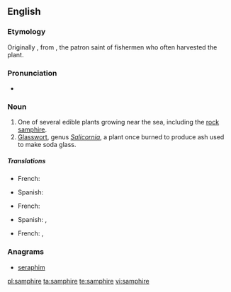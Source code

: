 ==English==
{{wikipedia}}

===Etymology===
Originally {{term|sampiere}}, from {{etyl|fr|en}} {{term|Saint Pierre|lang=fr}}, the patron saint of fishermen who often harvested the plant.

===Pronunciation===
* {{a|UK}} {{IPA|/sæm.ˈfaɪ.ə(ɹ)/|/sæm.ˈfə(ɹ)/}}

===Noun===
{{en-noun}}

# One of several edible plants growing near the sea, including the [[rock samphire]].
# [[glasswort|Glasswort]], genus ''[[Salicornia]]'', a plant once burned to produce ash used to make soda glass.

=====Translations=====
{{trans-top|marsh samphire}}
* French: {{t+|fr|salicorne|f}}
{{trans-mid}}
* Spanish: {{t+|es|salicornia|f}}
{{trans-bottom}}

{{trans-top|rock samphire}}
* French: {{t+|fr|criste marine|f}}
{{trans-mid}}
* Spanish: {{t+|es|hinojo marino|m}}, {{t+|es|perejil marino|m}}
{{trans-bottom}}

{{trans-top|golden samphire}}
* French: {{t+|fr|inule fausse criste|f}}, {{t+|fr|inule perce-pierre|f}}
{{trans-mid}}
{{trans-bottom}}

===Anagrams===
* [[seraphim#English|seraphim]]

[[pl:samphire]]
[[ta:samphire]]
[[te:samphire]]
[[vi:samphire]]